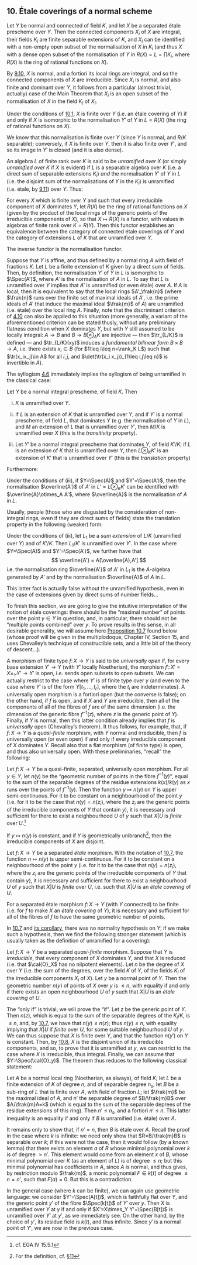 ## 10. Étale coverings of a normal scheme {#I.10}

::: {.itenv #I.10.1 title="Proposition 10.1"}
Let $Y$ be normal and connected of field $K$, and let $X$ be a separated étale prescheme over $Y$.
Then the connected components $X_i$ of $X$ are integral, their fields $K_i$ are finite separable extensions of $K$, and $X_i$ can be identified with a non-empty open subset of the normalisation of $X$ in $K_i$ (and thus $X$ with a dense open subset of the normalisation of $Y$ in $R(X)=L=\prod K_i$, where $R(X)$ is the ring of rational functions on $X$).
:::

::: {.proof}
By [9.10](#I.9.10), $X$ is normal, and a fortiori its local rings are integral, and so the connected components of $X$ are irreducible.
Since $X_i$ is normal, and also finite and dominant over $Y$, it follows from a particular (almost trivial, actually) case of the Main Theorem that $X_i$ is an open subset of the normalisation of $X$ in the field $K_i$ of $X_i$.
:::

::: {.itenv #I.10.2 title="Corollary 10.2"}
Under the conditions of [10.1](#I.10.1), $X$ is finite over $Y$ (i.e. an étale covering of $Y$) if and only if $X$ is isomorphic to the normalisation $Y'$ of $Y$ in $L=R(X)$ (the ring of rational functions on $X$).
:::

::: {.proof}
We know that this normalisation is finite over $Y$ (since $Y$ is normal, and $R/K$ separable);
conversely, if $X$ is finite over $Y$, then it is also finite over $Y'$, and so its image in $Y'$ is closed (and it is also dense).
:::

An algebra $L$ of finite rank over $K$ is said to be _unramified over $X$_ (or simply _unramified over $K$_ if $X$ is evident) if $L$ is a separable algebra over $K$ (i.e. a direct sum of separable extensions $K_i$) _and_ the normalisation $Y'$ of $Y$ in $L$ (i.e. the disjoint sum of the normalisations of $Y$ in the $K_i$) is unramified (i.e. étale, by [9.11](#I.9.11)) over $Y$.
Thus:

::: {.itenv #I.10.3 title="Corollary 10.3"}
For every $X$ which is finite over $Y$ and such that every irreducible component of $X$ dominates $Y$, let $R(X)$ be the ring of rational functions on $X$ (given by the product of the local rings of the generic points of the irreducible components of $X$), so that $X\mapsto R(X)$ is a functor, with values in algebras of finite rank over $K=R(Y)$.
Then this functor establishes an equivalence between the category of connected étale coverings of $Y$ and the category of extensions $L$ of $K$ that are unramified over $Y$.
:::

::: {.proof}
The inverse functor is the normalisation functor.

Suppose that $Y$ is affine, and thus defined by a normal ring $A$ with field of fractions $K$.
Let $L$ be a finite extension of $K$ given by a direct sum of fields.
Then, by definition, the normalisation $Y'$ of $Y$ in $L$ is isomorphic to $\Spec(A')$, where $A'$ is the normalisation of $A$ in $L$.
To say that $L$ is unramified over $Y$ implies that $A'$ is unramified (or even étale) over $A$.
If $A$ is local, then it is equivalent to say that the local rings $A'_\frak{n}$ (where $\frak{n}$ runs over the finite set of maximal ideals of $A'$, i.e. the prime ideals of $A'$ that induce the maximal ideal $\frak{m}$ of $A$) are unramified (i.e. étale) over the local ring $A$.
Finally, note that the discriminant criterion of [4.10](#I.4.10) can also be applied to this situation
(more generally, a variant of the aforementioned criterion can be stated thusly, without any preliminary flatness condition when $X$ dominates $Y$, but with $Y$ still assumed to be locally integral: $A\to B$ and $B\to B\otimes_A K$ are injective --- then $\tr_{L/K}$ is defined --- and $\tr_{L/K}(xy)$ induces a _fundamental bilinear form_ $B\times B\to A$, i.e. there exists $x_i\in B$ (for $1\leq i\leq n=\rank_K L$) such that $\tr(x_ix_j)\in A$ for all $i,j$, and $\det(\tr(x_i x_j))_{1\leq i,j\leq n}$ is invertible in $A$).
:::

The syllogism [4.6](#I.4.6) immediately implies the syllogism of being unramified in the classical case:

::: {.itenv #I.10.4 title="Proposition 10.4"}
Let $Y$ be a normal integral prescheme, of field $K$.
Then

i. $K$ is unramified over $Y$.

ii. If $L$ is an extension of $K$ that is unramified over $Y$, and if $Y'$ is a normal prescheme, of field $L$, that dominates $Y$ (e.g. the normalisation of $Y$ in $L$), and $M$ an extension of $L$ that is unramified over $Y'$, then $M/K$ is unramified over $X$ (this is the _transitivity_ property).

iii. Let $Y'$ be a normal integral prescheme that dominates $Y$, of field $K'/K$;
    if $L$ is an extension of $K$ that is unramified over $Y$, then $L\otimes_K K'$ is an extension of $K'$ that is unramified over $Y'$ (this is the _translation_ property)
:::

Furthermore:

::: {.itenv #I.10.5 title="Corollary 10.5"}
Under the conditions of (iii), if $Y=\Spec(A)$ and $Y'=\Spec(A')$, then the normalisation $\overline{A'}$ of $A'$ in $L'=L\otimes_K K'$ can be identified with $\overline{A}\otimes_A A'$, where $\overline{A}$ is the normalisation of $A$ in $L$.
:::

Usually, people (those who are disgusted by the consideration of non-integral rings, even if they are direct sums of fields) state the translation property in the following (weaker) form:

::: {.itenv #I.10.6 title="Corollary 10.6"}
Under the conditions of (iii), let $L_1$ be a _sum extension_ of $L/K$ (unramified over $Y$) and of $K'/K$.
Then $L_1/K'$ is unramified over $Y'$.
In the case where $Y=\Spec(A)$ and $Y'=\Spec(A')$, we further have that
$$
  \overline{A'} = A[\overline{A},A']
$$
i.e. the normalisation ring $\overline{A'}$ of $A'$ in $L_1$ is the $A$-algebra generated by $A'$ and by the normalisation $\overline{A}$ of $A$ in $L$.
:::

This latter fact is actually false without the unramified hypothesis, even in the case of extensions given by direct sums of number fields...

To finish this section, we are going to give the intuitive interpretation of the notion of étale coverings: there should be the "maximal number" of points over the point $y\in Y$ in question, and, in particular, there should not be "multiple points combined" over $y$.
To prove results in this sense, in all desirable generality, we will assume here [Proposition 10.7](#I.10.7) found below (whose proof will be given in the multiplodoque, Chapter IV, Section 15, and uses Chevalley's technique of constructible sets, and a little bit of the theory of descent...).

A morphism of finite type $f\colon X\to Y$ is said to be _universally open_ if, for every base extension $Y'\to Y$ (with $Y'$ locally Noetherian), the morphism $f'\colon X'=X\times_Y Y'\to Y'$ is open, i.e. sends open subsets to open subsets.
We can actually restrict to the case where $Y'$ is of finite type over $y$ (and even to the case where $Y'$ is of the form $Y[t_1,\ldots,t_r]$, where the $t_i$ are indeterminates).
A universally open morphism is a fortiori open (but the converse is false);
on the other hand, if $f$ is open, and if $X$ and $Y$ are irreducible, then all of the components of all of the fibres of $f$ are of the same dimension (i.e. the dimension of the generic fibre $f^{-1}(z)$, where $z$ is the generic point of $Y$).
Finally, if $Y$ is normal, then this latter condition already implies that $f$ is _universally_ open (Chevalley's theorem).
It thus follows, for example, that, if $f\colon X\to Y$ is a _quasi-finite_ morphism, with $Y$ normal and irreducible, then $f$ is universally open (or even open) if and only if every irreducible component of $X$ dominates $Y$.
Recall also that a flat morphism (of finite type) is open, and thus also universally open.
With these preliminaries, "recall" the following:

::: {.itenv #I.10.7 title="Proposition 10.7"}
Let $f\colon X\to Y$ be a quasi-finite, separated, universally open morphism.
For all $y\in Y$, let $n(y)$ be the "geometric number of points in the fibre $f^{-1}(y)$", equal to the sum of the separable degrees of the residue extensions $k(x)/k(y)$ as $x$ runs over the points of $f^{-1}(y)$.
Then the function $y\mapsto n(y)$ on $Y$ is upper semi-continuous.
For it to be constant on a neighbourhood of the point $y$ (i.e. for it to be the case that $n(y)=n(z_i)$, where the $z_i$ are the generic points of the irreducible components of $Y$ that contain $y$), it is necessary and sufficient for there to exist a neighbourhood $U$ of $y$ such that $X|U$ is _finite_ over $U$.^[cf. EGA IV 15.5.1]
:::

::: {.itenv #I.10.8 title="Corollary 10.8"}
If $y\mapsto n(y)$ is constant, and if $Y$ is geometrically unibranch^[For the definition, cf. [§11](#I.11)], then the irreducible components of $X$ are disjoint.
:::

::: {.itenv #I.10.9 title="Proposition 10.9"}
Let $f\colon X\to Y$ be a separated _étale_ morphism.
With the notation of [10.7](#I.10.7), the function $n\mapsto n(y)$ is upper semi-continuous.
For it to be constant on a neighbourhood of the point $y$ (i.e. for it to be the case that $n(y)=n(z_i)$, where the $z_i$ are the generic points of the irreducible components of $Y$ that contain $y$), it is necessary and sufficient for there to exist a neighbourhood $U$ of $y$ such that $X|U$ is _finite_ over $U$, i.e. such that $X|U$ is an _étale covering_ of $U$.
:::

::: {.itenv #I.10.10 title="Corollary 10.10"}
For a separated étale morphism $f\colon X\to Y$ (with $Y$ connected) to be finite (i.e. for $f$ to make $X$ an _étale covering_ of $Y$), it is necessary and sufficient for all of the fibres of $f$ to have the same geometric number of points.
:::

In [10.7](#I.10.7) and [its corollary](#I.10.8), there was no normality hypothesis on $Y$;
if we make such a hypothesis, then we find the following stronger statement (which is usually taken as the definition of unramified for a covering):

::: {.itenv #I.10.11 title="Theorem 10.11"}
Let $f\colon X\to Y$ be a separated _quasi-finite_ morphism.
Suppose that $Y$ is _irreducible_, that every component of $X$ dominates $Y$, and that $X$ is reduced (i.e. that $\cal{O}_X$ has no nilpotent elements).
Let $n$ be the degree of $X$ over $Y$ (i.e. the sum of the degrees, over the field $K$ of $Y$, of the fields $K_i$ of the irreducible components $X_i$ of $X$).
Let $y$ be a normal point of $Y$.
Then the geometric number $n(y)$ of points of $X$ over $y$ is $\leq n$, with equality if and only if there exists an open neighbourhood $U$ of $y$ such that $X|U$ is an _étale covering_ of $U$.
:::

::: {.proof}
The "only if" is trivial;
we will prove the "if".
Let $z$ be the generic point of $Y$.
Then $n(z)$, which is equal to the sum of the separable degrees of the $K_i/K$, is $\leq n$, and, by [10.7](#I.10.7), we have that $n(y)\leq n(z)$;
thus $n(y)\leq n$, with equality implying that $X|U$ if _finite_ over $U$, for some suitable neighbourhood $U$ of $y$.
We can thus suppose that $X$ is finite over $Y$, and that the function $n(y')$ on $Y$ is constant.
Then, by [10.8](#I.10.8), $X$ is the disjoint union of its irreducible components, and so, to prove that it is unramified at $y$, we can restrict to the case where $X$ is irreducible, thus integral.
Finally, we can assume that $Y=\Spec(\cal{O}_y)$.
The theorem thus reduces to the following classical statement:
:::

::: {.itenv #I.10.12 title="Corollary 10.12"}
Let $A$ be a normal local ring (Noetherian, as always), of field $K$;
let $L$ be a finite extension of $K$ of degree $n$, and of separable degree $n_s$;
let $B$ be a sub-ring of $L$ that is finite over $A$, with field of fraction $L$;
let $\frak{m}$ be the maximal ideal of $A$, and $n'$ the separable degree of $B/\frak{m}B$ over $A/\frak{m}A=k$ (which is equal to the sum of the separable deprees of the residue extensions of this ring).
Then $n'\leq n_s$, and a fortiori $n'\leq n$.
This latter inequality is an equality if and only if $B$ is unramified (i.e. étale) over $A$.
:::

::: {.proof}
It remains only to show that, if $n'=n$, then $B$ is étale over $A$.
Recall the proof in the case where $k$ is infinite:
we need only show that $R=B/\frak{m}B$ is separable over $k$;
if this were not the case, then it would follow (by a known lemma) that there exists an element $a$ of $R$ whose minimal polynomial over $k$ is of degree $>n'$.
This element would come from an element $x$ of $B$, whose minimal polynomial over $K$ (as an element of $L$) is of degree $\leq n$;
but this minimal polynomial has coefficients in $A$, since $A$ is normal, and thus gives, by restriction modulo $\frak{m}$, a monic polynomial $F\in k[t]$ of degree $\leq n=n'$, such that $F(a)=0$.
But this is a contradiction.

In the general case (where $k$ can be finite), we can again use geometric language:
we consider $Y'=\Spec(A[t])$, which is faithfully flat over $Y$, and the generic point $y'$ of the fibre $\Spec(k[t])$ of $Y'$ over $y$.
Then $X$ is unramified over $Y$ at $y$ if and only if $X'=X\times_Y Y'=\Spec(B[t])$ is unramified over $Y'$ at $y'$, as we immediately see.
On the other hand, by the choice of $y'$, its residue field is $k(t)$, and thus infinite.
Since $y'$ is a normal point of $Y'$, we are now in the previous case.
:::
